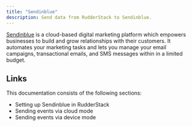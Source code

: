 ```yaml
---
title: "Sendinblue"
description: Send data from RudderStack to Sendinblue.
---
```


[Sendinblue](https://www.sendinblue.com/) is a cloud-based digital marketing platform which empowers businesses to build and grow relationships with their customers. It automates your marketing tasks and lets you manage your email campaigns, transactional emails, and SMS messages within in a limited budget.

## Links

This documentation consists of the following sections:

- <Link to="/destinations/streaming-destinations/sendinblue/setting-up-sendinblue/">Setting up Sendinblue in RudderStack</Link>
- <Link to="/destinations/streaming-destinations/sendinblue/sendinblue-cloud-mode/">Sending events via cloud mode</Link>
- <Link to="/destinations/streaming-destinations/sendinblue/sendinblue-device-mode/">Sending events via device mode</Link>